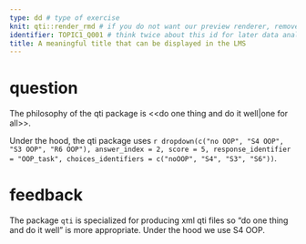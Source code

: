 ```yaml
---
type: dd # type of exercise
knit: qti::render_rmd # if you do not want our preview renderer, remove this
identifier: TOPIC1_Q001 # think twice about this id for later data analysis!
title: A meaningful title that can be displayed in the LMS
---
```


# question

The philosophy of the qti package is <<do one thing and do it well|one for all>>.

Under the hood, the qti package uses `r dropdown(c("no OOP", "S4 OOP", "S3 OOP", "R6 OOP"), answer_index = 2, score = 5, response_identifier = "OOP_task", choices_identifiers = c("noOOP", "S4", "S3", "S6"))`.

# feedback

The package `qti` is specialized for producing xml qti files so "do one thing and do it well" is more appropriate. Under the hood we use S4 OOP.
